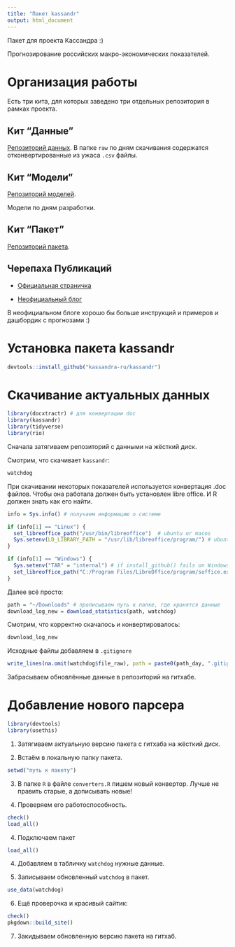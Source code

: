 ```yaml
---
title: "Пакет kassandr"
output: html_document
---
```


Пакет для проекта Кассандра :)

Прогнозирование российских макро-экономических показателей.

# Организация работы

Есть три кита, для которых заведено три отдельных репозитория в рамках проекта.

## Кит "Данные"

[Репозиторий данных](https://github.com/kassandra-ru/data). 
В папке `raw` по дням скачивания содержатся отконвертированные из ужаса `.csv` файлы.

## Кит "Модели"

[Репозиторий моделей](https://github.com/kassandra-ru/model). 

Модели по дням разработки.

## Кит "Пакет"

[Репозиторий пакета](https://github.com/kassandra-ru/kassandr). 

## Черепаха Публикаций

* [Официальная страничка](https://economics.hse.ru/cmf/)

* [Неофициальный блог](https://kassandra-ru.github.io/)

В неофициальном блоге хорошо бы больше инструкций и примеров и дашбордик с прогнозами :)

# Установка пакета kassandr

```r
devtools::install_github("kassandra-ru/kassandr")
```

# Скачивание актуальных данных

```r
library(docxtractr) # для конвертации doc
library(kassandr) 
library(tidyverse)
library(rio)
```

Сначала затягиваем репозиторий с данными на жёсткий диск.

Смотрим, что скачивает `kassandr`:
```r
watchdog
```

При скачивании некоторых показателей используется конвертация .doc файлов. 
Чтобы она работала должен быть установлен libre office. 
И R должен знать как его найти. 


```r
info = Sys.info() # получаем информацию о системе

if (info[1] == "Linux") {
  set_libreoffice_path("/usr/bin/libreoffice")  # ubuntu or macos
  Sys.setenv(LD_LIBRARY_PATH = "/usr/lib/libreoffice/program/") # ubuntu protection against libreglo.so not found
}

if (info[1] == "Windows") {
  Sys.setenv("TAR" = "internal") # if install_github() fails on Windows OS
  set_libreoffice_path("C:/Program Files/LibreOffice/program/soffice.exe")  # windows
}
```


Далее всё просто:
```r
path = "~/Downloads" # прописываем путь к папке, где хранятся данные
download_log_new = download_statistics(path, watchdog)
```

Смотрим, что корректно скачалось и конвертировалось:
```r
download_log_new
```

Исходные файлы добавляем в `.gitignore`
```r
write_lines(na.omit(watchdog$file_raw), path = paste0(path_day, ".gitignore"))
```

Забрасываем обновлённые данные в репозиторий на гитхабе.



# Добавление нового парсера

```r
library(devtools)
library(usethis)
```

1. Затягиваем актуальную версию пакета с гитхаба на жёсткий диск.

2. Встаём в локальную папку пакета.

```r
setwd("путь к пакету")
```

3. В папке `R` в файле `converters.R` пишем новый конвертор. 
Лучше не править старые, а дописывать новые!

4. Проверяем его работоспособность.

```r
check()
load_all()
```

4. Подключаем пакет

```r
load_all()
```

4. Добавляем в табличку `watchdog` нужные данные.

5. Записываем обновленный `watchdog` в пакет.

```r
use_data(watchdog)
```

6. Ещё проверочка и красивый сайтик:

```r
check()
pkgdown::build_site()
```

7. Закидываем обновленную версию пакета на гитхаб.
